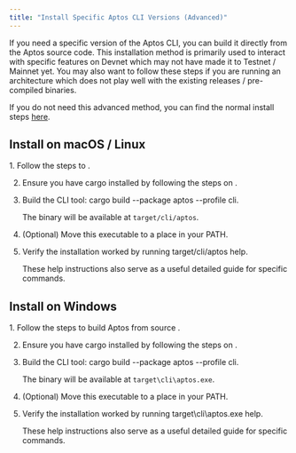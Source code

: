 ```yaml
---
title: "Install Specific Aptos CLI Versions (Advanced)"
---
```



If you need a specific version of the Aptos CLI, you can build it directly from the Aptos source code. This installation method is primarily used to interact with specific features on Devnet which may not have made it to Testnet / Mainnet yet. You may also want to follow these steps if you are running an architecture which does not play well with the existing releases / pre-compiled binaries.

If you do not need this advanced method, you can find the normal install steps [here](../../../build/cli).

## Install on macOS / Linux

<Steps>
  1. Follow the steps to .

  2. Ensure you have cargo installed by following the steps on .

  3. Build the CLI tool: cargo build --package aptos --profile cli.

     The binary will be available at `target/cli/aptos`.

  4. (Optional) Move this executable to a place in your PATH.

  5. Verify the installation worked by running target/cli/aptos help.

     These help instructions also serve as a useful detailed guide for specific commands.
</Steps>

## Install on Windows

<Steps>
  1. Follow the steps to build Aptos from source .

  2. Ensure you have cargo installed by following the steps on .

  3. Build the CLI tool: cargo build --package aptos --profile cli.

     The binary will be available at `target\cli\aptos.exe`.

  4. (Optional) Move this executable to a place in your PATH.

  5. Verify the installation worked by running target\cli\aptos.exe help.

     These help instructions also serve as a useful detailed guide for specific commands.
</Steps>
